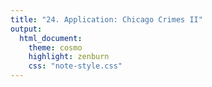```yaml
---
title: "24. Application: Chicago Crimes II"
output:
  html_document:
    theme: cosmo
    highlight: zenburn
    css: "note-style.css"
---
```

